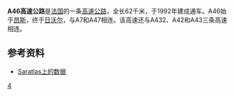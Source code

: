 '''A46高速公路'''是[[法国|法国]]的一条[[高速公路|高速公路]]，全长62千米，于1992年建成通车。A46始于[[昂斯_(罗讷省)|昂斯]]，终于[[日沃尔|日沃尔]]，与A7和A47相连。该高速还与A432、A42和A43三条高速相连。

==参考资料==
*[http://saratlas.free.fr/index.php?page=autoroute&route=a46&lang=fr Saratlas上的数据]{{Wayback|url=http://saratlas.free.fr/index.php?page=autoroute&route=a46&lang=fr |date=20140810153525 }}{{fr}}

{{Autoroutes}}

[[Category:法国高速公路|4]]